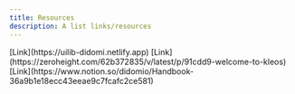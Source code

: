 ```yaml
---
title: Resources
description: A list links/resources
---
```


<CardGrid>
  <Card title="UI Library Storybook">
    [Link](https://uilib-didomi.netlify.app)
  </Card>
  <Card title="Design System">
    [Link](https://zeroheight.com/62b372835/v/latest/p/91cdd9-welcome-to-kleos)
  </Card>
  <Card title="Engineering Handbook ">
    [Link](https://www.notion.so/didomio/Handbook-36a9b1e18ecc43eeae9c7fcafc2ce581)
  </Card>
</CardGrid>


